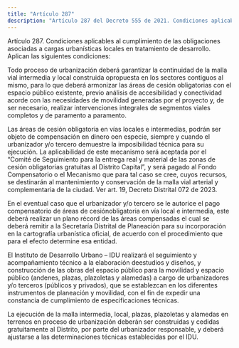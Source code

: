 ```yaml
---
title: "Artículo 287"
description: "Artículo 287 del Decreto 555 de 2021. Condiciones aplicables al cumplimiento de las obligaciones asociadas a cargas urbanísticas locale..."
---
```


Artículo 287. Condiciones aplicables al cumplimiento de las obligaciones asociadas a cargas urbanísticas locales en tratamiento de desarrollo. Aplican las siguientes condiciones:
 
Todo proceso de urbanización deberá garantizar la continuidad de la malla vial intermedia y local construida opropuesta en los sectores contiguos al mismo, para lo que deberá armonizar las áreas de cesión obligatorias con el espacio público existente, previo análisis de accesibilidad y conectividad acorde con las necesidades de movilidad generadas por el proyecto y, de ser necesario, realizar intervenciones integrales de segmentos viales completos y de paramento a paramento.
 
Las áreas de cesión obligatoria en vías locales e intermedias, podrán ser objeto de compensación en dinero oen especie, siempre y cuando el urbanizador y/o tercero demuestre la imposibilidad técnica para su ejecución. La aplicabilidad de este mecanismo será aceptada por el “Comité de Seguimiento para la entrega real y material de las zonas de cesión obligatorias gratuitas al Distrito Capital”, y será pagado al Fondo Compensatorio o el Mecanismo que para tal caso se cree, cuyos recursos, se destinarán al mantenimiento y conservación de la malla vial arterial y complementaria de la ciudad.
Ver art. 19, Decreto Distrital 072 de 2023.
 
En el eventual caso que el urbanizador y/o tercero se le autorice el pago compensatorio de áreas de cesiónobligatoria en vía local e intermedia, este deberá realizar un plano récord de las áreas compensadas el cual se deberá remitir a la Secretaría Distrital de Planeación para su incorporación en la cartografía urbanística oficial, de acuerdo con el procedimiento que para el efecto determine esa entidad.
 
El Instituto de Desarrollo Urbano – IDU realizará el seguimiento y acompañamiento técnico a la elaboración deestudios y diseños, y construcción de las obras del espacio público para la movilidad y espacio público (andenes, plazas, plazoletas y alamedas) a cargo de urbanizadores y/o terceros (públicos y privados), que se establezcan en los diferentes instrumentos de planeación y movilidad, con el fin de expedir una constancia de cumplimiento de especificaciones técnicas.
 
La ejecución de la malla intermedia, local, plazas, plazoletas y alamedas en terrenos en proceso de urbanización deberán ser construidas y cedidas gratuitamente al Distrito, por parte del urbanizador responsable, y deberá ajustarse a las determinaciones técnicas establecidas por el IDU.